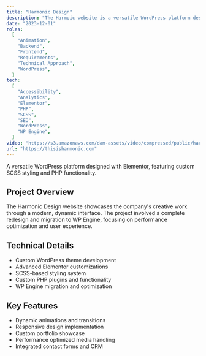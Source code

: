 ```yaml
---
title: "Harmonic Design"
description: "The Harmoic website is a versatile WordPress platform designed with Elementor, featuring custom SCSS styling and PHP functionality. It includes custom plugins, a migration to WP Engine for peak performance, and dynamic animations for an engaging user experience."
date: "2023-12-01"
roles:
  [
    "Animation",
    "Backend",
    "Frontend",
    "Requirements",
    "Technical Approach",
    "WordPress",
  ]
tech:
  [
    "Accessibility",
    "Analytics",
    "Elementor",
    "PHP",
    "SCSS",
    "SEO",
    "WordPress",
    "WP Engine",
  ]
video: "https://s3.amazonaws.com/dam-assets/video/compressed/public/harmonic.mp4"
url: "https://thisisharmonic.com"
---
```


A versatile WordPress platform designed with Elementor, featuring custom SCSS styling and PHP functionality.

## Project Overview

The Harmonic Design website showcases the company's creative work through a modern, dynamic interface. The project involved a complete redesign and migration to WP Engine, focusing on performance optimization and user experience.

## Technical Details

- Custom WordPress theme development
- Advanced Elementor customizations
- SCSS-based styling system
- Custom PHP plugins and functionality
- WP Engine migration and optimization

## Key Features

- Dynamic animations and transitions
- Responsive design implementation
- Custom portfolio showcase
- Performance optimized media handling
- Integrated contact forms and CRM
